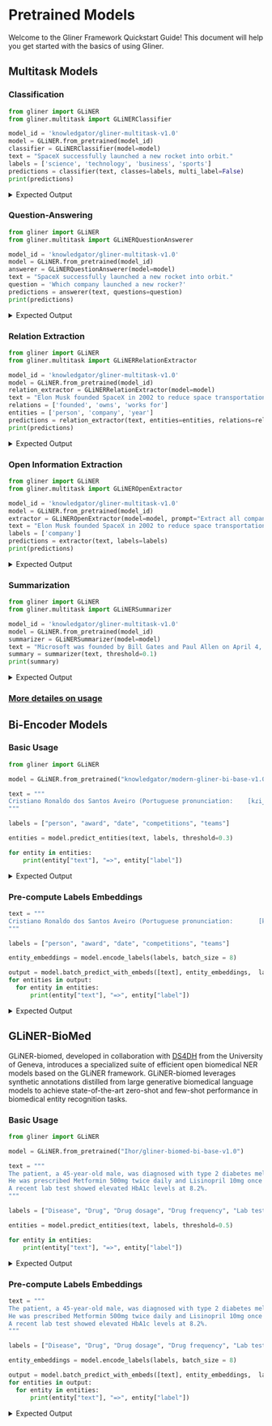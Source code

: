 

# Pretrained Models

Welcome to the Gliner Framework Quickstart Guide! This document will help you get started with the basics of using Gliner.

## Multitask Models

<MultiTaskTable />


### Classification
   ```python
   from gliner import GLiNER
   from gliner.multitask import GLiNERClassifier

   model_id = 'knowledgator/gliner-multitask-v1.0'
   model = GLiNER.from_pretrained(model_id)
   classifier = GLiNERClassifier(model=model)
   text = "SpaceX successfully launched a new rocket into orbit."
   labels = ['science', 'technology', 'business', 'sports']
   predictions = classifier(text, classes=labels, multi_label=False)
   print(predictions)
   ```
   <details>
    <summary>Expected Output</summary>
    ```bash
    [[{'label': 'technology', 'score': 0.3839840292930603}]]
    ```
   </details>

### Question-Answering
   ```python
   from gliner import GLiNER
   from gliner.multitask import GLiNERQuestionAnswerer

   model_id = 'knowledgator/gliner-multitask-v1.0'
   model = GLiNER.from_pretrained(model_id)
   answerer = GLiNERQuestionAnswerer(model=model)
   text = "SpaceX successfully launched a new rocket into orbit."
   question = 'Which company launched a new rocker?'
   predictions = answerer(text, questions=question)
   print(predictions)
   ```
   <details>
    <summary>Expected Output</summary>
    ```bash
    [[{'answer': 'SpaceX', 'score': 0.998126208782196}]]
    ```
   </details>


### Relation Extraction

   ```python
   from gliner import GLiNER
   from gliner.multitask import GLiNERRelationExtractor

   model_id = 'knowledgator/gliner-multitask-v1.0'
   model = GLiNER.from_pretrained(model_id)
   relation_extractor = GLiNERRelationExtractor(model=model)
   text = "Elon Musk founded SpaceX in 2002 to reduce space transportation costs."
   relations = ['founded', 'owns', 'works for']
   entities = ['person', 'company', 'year']
   predictions = relation_extractor(text, entities=entities, relations=relations)
   print(predictions)
   ```
   <details>
    <summary>Expected Output</summary>
    ```bash
    [[{'source': 'Elon Musk', 'relation': 'founded', 'target': 'SpaceX', 'score': 0.9583475589752197}]]
    ```
   </details>


### Open Information Extraction

   ```python
   from gliner import GLiNER
   from gliner.multitask import GLiNEROpenExtractor

   model_id = 'knowledgator/gliner-multitask-v1.0'
   model = GLiNER.from_pretrained(model_id)
   extractor = GLiNEROpenExtractor(model=model, prompt="Extract all companies related to space technologies")
   text = "Elon Musk founded SpaceX in 2002 to reduce space transportation costs. Also Elon is founder of Tesla, NeuroLink and many other companies."
   labels = ['company']
   predictions = extractor(text, labels=labels)
   print(predictions)
   ```
   <details>
    <summary>Expected Output</summary>
    ```bash
    [[{'start': 72, 'end': 78, 'text': 'SpaceX', 'label': 'company', 'score': 0.9622299075126648}, {'start': 149, 'end': 154, 'text': 'Tesla', 'label': 'company', 'score': 0.9357912540435791}, {'start': 156, 'end': 165, 'text': 'NeuroLink', 'label': 'company', 'score': 0.9122058749198914}]]
    ```
   </details>


### Summarization

   ```python
   from gliner import GLiNER
   from gliner.multitask import GLiNERSummarizer

   model_id = 'knowledgator/gliner-multitask-v1.0'
   model = GLiNER.from_pretrained(model_id)
   summarizer = GLiNERSummarizer(model=model)
   text = "Microsoft was founded by Bill Gates and Paul Allen on April 4, 1975 to develop and sell BASIC interpreters for the Altair 8800. During his career at Microsoft, Gates held the positions of chairman, chief executive officer, president and chief software architect, while also being the largest individual shareholder until May 2014."
   summary = summarizer(text, threshold=0.1)
   print(summary)
   ```
   <details>
    <summary>Expected Output</summary>
    ```bash
    ['Microsoft was founded by Bill Gates and Paul Allen on April 4, 1975 to develop and sell BASIC interpreters for the Altair 8800. During his career at Microsoft, Gates held the positions of chairman, chief executive officer, president and chief software architect, while also being the largest individual shareholder until May 2014.']

    ```
   </details>

### [More detailes on usage](frameworks\gliner\usage\index.md#pipelines)

## Bi-Encoder Models

<BiEncoderTable />

### Basic Usage
   ```python
   from gliner import GLiNER

   model = GLiNER.from_pretrained("knowledgator/modern-gliner-bi-base-v1.0")

   text = """
   Cristiano Ronaldo dos Santos Aveiro (Portuguese pronunciation:    [kɾiʃˈtjɐnu ʁɔˈnaldu]; born 5 February 1985) is a Portuguese   professional footballer who plays as a forward for and captains both   Saudi Pro League club Al Nassr and the Portugal national team. Widely  regarded as one of the greatest players of all time, Ronaldo has won  five Ballon d'Or awards,[note 3] a record three UEFA Men's Player of the    Year Awards, and four European Golden Shoes, the most by a European  player. He has won 33 trophies in his career, including seven league  titles, five UEFA Champions Leagues, the UEFA European Championship and  the UEFA Nations League. Ronaldo holds the records for most appearances  (183), goals (140) and assists (42) in the Champions League, goals in    the European Championship (14), international goals (128) and  international appearances (205). He is one of the few players to have    made over 1,200 professional career appearances, the most by an outfield   player, and has scored over 850 official senior career goals for club  and country, making him the top goalscorer of all time.
   """

   labels = ["person", "award", "date", "competitions", "teams"]

   entities = model.predict_entities(text, labels, threshold=0.3)

   for entity in entities:
       print(entity["text"], "=>", entity["label"])
   ```
   <details>
    <summary>Expected Output</summary>
    ```bash
    Cristiano Ronaldo dos Santos Aveiro => person
    5 February 1985 => date
    Al Nassr => teams
    Portugal national team => teams
    Ballon d'Or => award
    UEFA Men's Player of the Year Awards => award
    European Golden Shoes => award
    UEFA Champions Leagues => competitions
    UEFA European Championship => competitions
    UEFA Nations League => competitions
    Champions League => competitions
    European Championship => competitions
    ```
   </details>

### Pre-compute Labels Embeddings
   ```python
   text = """
   Cristiano Ronaldo dos Santos Aveiro (Portuguese pronunciation:       [kɾiʃˈtjɐnu ʁɔˈnaldu]; born 5 February 1985) is a Portuguese      professional footballer who plays as a forward for and captains both    Saudi Pro League club Al Nassr and the Portugal national team. Widely    regarded as one of the greatest players of all time, Ronaldo has won   five Ballon d'Or awards,[note 3] a record three UEFA Men's Player of  the    Year Awards, and four European Golden Shoes, the most by a  European  player. He has won 33 trophies in his career, including seven  league  titles, five UEFA Champions Leagues, the UEFA European  Championship and  the UEFA Nations League. Ronaldo holds the records for    most appearances  (183), goals (140) and assists (42) in the Champions  League, goals in    the European Championship (14), international goals  (128) and  international appearances (205). He is one of the few players    to have    made over 1,200 professional career appearances, the most by    an outfield   player, and has scored over 850 official senior career    goals for club  and country, making him the top goalscorer of all time.
   """

   labels = ["person", "award", "date", "competitions", "teams"]

   entity_embeddings = model.encode_labels(labels, batch_size = 8)

   output = model.batch_predict_with_embeds([text], entity_embeddings,  labels)
   for entities in output:
     for entity in entities:
         print(entity["text"], "=>", entity["label"])
   ```
   <details>
    <summary>Expected Output</summary>
    ```bash
    Encoding labels: 100%|██████████| 1/1 [00:00<00:00,  2.51it/s]
    Cristiano Ronaldo dos Santos Aveiro => person
    5 February 1985 => date
    Ballon d'Or => award
    UEFA Men's Player of the    Year Awards => award
    European Golden Shoes => award
    UEFA Champions Leagues => competitions
    UEFA European Championship => competitions
    UEFA Nations League => competitions
    ```
   </details>

## GLiNER-BioMed
GLiNER-biomed, developed in collaboration with [DS4DH](https://www.unige.ch/medecine/radio/en/research-groups/1035teodoro) from the University of Geneva, introduces a specialized suite of efficient open biomedical NER models based on the GLiNER framework. GLiNER-biomed leverages synthetic annotations distilled from large generative biomedical language models to achieve state-of-the-art zero-shot and few-shot performance in biomedical entity recognition tasks.

<GlinerBiomedTable />

### Basic Usage
   ```python
   from gliner import GLiNER

   model = GLiNER.from_pretrained("Ihor/gliner-biomed-bi-base-v1.0")

   text = """
   The patient, a 45-year-old male, was diagnosed with type 2 diabetes mellitus and hypertension.
   He was prescribed Metformin 500mg twice daily and Lisinopril 10mg once daily. 
   A recent lab test showed elevated HbA1c levels at 8.2%.
   """

   labels = ["Disease", "Drug", "Drug dosage", "Drug frequency", "Lab test", "Lab test value", "Demographic information"]

   entities = model.predict_entities(text, labels, threshold=0.5)

   for entity in entities:
       print(entity["text"], "=>", entity["label"])

   ```
   <details>
    <summary>Expected Output</summary>
    ```bash
    45-year-old male => Demographic information
    type 2 diabetes mellitus => Disease
    hypertension => Disease
    Metformin => Drug
    500mg => Drug dosage
    twice daily => Drug frequency
    Lisinopril => Drug
    10mg => Drug dosage
    once daily => Drug frequency
    HbA1c levels => Lab test
    8.2% => Lab test value
    ```
   </details>

### Pre-compute Labels Embeddings
   ```python
   text = """
   The patient, a 45-year-old male, was diagnosed with type 2 diabetes mellitus and hypertension.
   He was prescribed Metformin 500mg twice daily and Lisinopril 10mg once daily. 
   A recent lab test showed elevated HbA1c levels at 8.2%.
   """

   labels = ["Disease", "Drug", "Drug dosage", "Drug frequency", "Lab test", "Lab test value", "Demographic information"]

   entity_embeddings = model.encode_labels(labels, batch_size = 8)

   output = model.batch_predict_with_embeds([text], entity_embeddings,  labels)
   for entities in output:
     for entity in entities:
         print(entity["text"], "=>", entity["label"])
   ```
   <details>
    <summary>Expected Output</summary>
    ```bash
    Encoding labels: 100%|██████████| 1/1 [00:00<00:00,  2.51it/s]
    45-year-old male => Demographic information
    type 2 diabetes mellitus => Disease
    hypertension => Disease
    Metformin => Drug
    500mg => Drug dosage
    twice daily => Drug frequency
    Lisinopril => Drug
    10mg => Drug dosage
    once daily => Drug frequency
    HbA1c levels => Lab test
    8.2% => Lab test value
    ```
   </details>